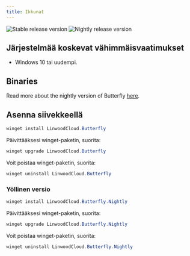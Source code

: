 ```yaml
---
title: Ikkunat
---
```


![Stable release version](https://img.shields.io/badge/dynamic/yaml?color=c4840d&label=Stable&query=%24.version&url=https%3A%2F%2Fraw.githubusercontent.com%2FLinwoodDev%2Fbutterfly%2Fstable%2Fapp%2Fpubspec.yaml&style=for-the-badge)
![Nightly release version](https://img.shields.io/badge/dynamic/yaml?color=f7d28c&label=Nightly&query=%24.version&url=https%3A%2F%2Fraw.githubusercontent.com%2FLinwoodDev%2Fbutterfly%2Fnightly%2Fapp%2Fpubspec.yaml&style=for-the-badge)


## Järjestelmää koskevat vähimmäisvaatimukset

- Windows 10 tai uudempi.

## Binaries

<Tabs>
<TabItem label="Stable">
  <CardGrid>
    <DownloadButton after="/downloads/post-windows" href="https://github.com/LinwoodDev/butterfly/releases/download/stable/linwood-butterfly-windows-setup-x86_64.exe" title="Setup"/>
    <DownloadButton after="/downloads/post-windows" href="https://github.com/LinwoodDev/butterfly/releases/download/stable/linwood-butterfly-windows-x86_64.zip" title="Portable"/>
  </CardGrid>
</TabItem>
<TabItem label="Nightly">
  <CardGrid>
    <DownloadButton after="/downloads/post-windows" href="https://github.com/LinwoodDev/butterfly/releases/download/nightly/linwood-butterfly-windows-setup-x86_64.exe" title="Setup"/>
    <DownloadButton after="/downloads/post-windows" href="https://github.com/LinwoodDev/butterfly/releases/download/nightly/linwood-butterfly-windows-x86_64.zip" title="Portable"/>
  </CardGrid>
</TabItem>
</Tabs>

Read more about the nightly version of Butterfly [here](/nightly).

## Asenna siivekkeellä

```powershell
winget install LinwoodCloud.Butterfly
```

Päivittääksesi winget-paketin, suorita:

```powershell
winget upgrade LinwoodCloud.Butterfly
```

Voit poistaa winget-paketin, suorita:

```powershell
winget uninstall LinwoodCloud.Butterfly
```

### Yöllinen versio

```powershell
winget install LinwoodCloud.Butterfly.Nightly
```

Päivittääksesi winget-paketin, suorita:

```powershell
winget upgrade LinwoodCloud.Butterfly.Nightly
```

Voit poistaa winget-paketin, suorita:

```powershell
winget uninstall LinwoodCloud.Butterfly.Nightly
```
